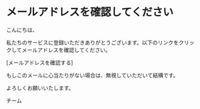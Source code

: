 # メールアドレスを確認してください
こんにちは、

私たちのサービスに登録いただきありがとうございます。以下のリンクをクリックしてメールアドレスを確認してください。

[メールアドレスを確認する]<UrlComponent />

もしこのメールに心当たりがない場合は、無視していただいて結構です。

よろしくお願いいたします。

チーム